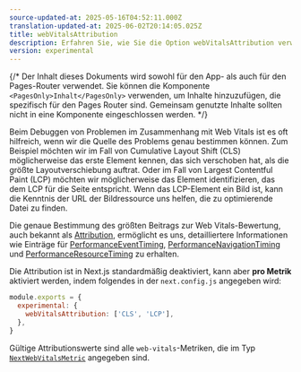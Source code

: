 ```yaml
---
source-updated-at: 2025-05-16T04:52:11.000Z
translation-updated-at: 2025-06-02T20:14:05.025Z
title: webVitalsAttribution
description: Erfahren Sie, wie Sie die Option webVitalsAttribution verwenden können, um die Ursache von Web Vitals-Problemen zu identifizieren.
version: experimental
---
```


{/* Der Inhalt dieses Dokuments wird sowohl für den App- als auch für den Pages-Router verwendet. Sie können die Komponente `<PagesOnly>Inhalt</PagesOnly>` verwenden, um Inhalte hinzuzufügen, die spezifisch für den Pages Router sind. Gemeinsam genutzte Inhalte sollten nicht in eine Komponente eingeschlossen werden. */}

Beim Debuggen von Problemen im Zusammenhang mit Web Vitals ist es oft hilfreich, wenn wir die Quelle des Problems genau bestimmen können.
Zum Beispiel möchten wir im Fall von Cumulative Layout Shift (CLS) möglicherweise das erste Element kennen, das sich verschoben hat, als die größte Layoutverschiebung auftrat.
Oder im Fall von Largest Contentful Paint (LCP) möchten wir möglicherweise das Element identifizieren, das dem LCP für die Seite entspricht.
Wenn das LCP-Element ein Bild ist, kann die Kenntnis der URL der Bildressource uns helfen, die zu optimierende Datei zu finden.

Die genaue Bestimmung des größten Beitrags zur Web Vitals-Bewertung, auch bekannt als [Attribution](https://github.com/GoogleChrome/web-vitals/blob/4ca38ae64b8d1e899028c692f94d4c56acfc996c/README.md#attribution),
ermöglicht es uns, detailliertere Informationen wie Einträge für [PerformanceEventTiming](https://developer.mozilla.org/docs/Web/API/PerformanceEventTiming), [PerformanceNavigationTiming](https://developer.mozilla.org/docs/Web/API/PerformanceNavigationTiming) und [PerformanceResourceTiming](https://developer.mozilla.org/docs/Web/API/PerformanceResourceTiming) zu erhalten.

Die Attribution ist in Next.js standardmäßig deaktiviert, kann aber **pro Metrik** aktiviert werden, indem folgendes in der `next.config.js` angegeben wird:

```js filename="next.config.js"
module.exports = {
  experimental: {
    webVitalsAttribution: ['CLS', 'LCP'],
  },
}
```

Gültige Attributionswerte sind alle `web-vitals`-Metriken, die im Typ [`NextWebVitalsMetric`](https://github.com/vercel/next.js/blob/442378d21dd56d6e769863eb8c2cb521a463a2e0/packages/next/shared/lib/utils.ts#L43) angegeben sind.